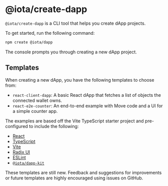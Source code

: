 # @iota/create-dapp

`@iota/create-dapp` is a CLI tool that helps you create dApp projects.

To get started, run the following command:

```sh npm2yarn
npm create @iota/dapp
```

The console prompts you through creating a new dApp project.

## Templates

When creating a new dApp, you have the following templates to choose from:

-   `react-client-dapp`: A basic React dApp that fetches a list of objects the connected wallet
    owns.
-   `react-e2e-counter`: An end-to-end example with Move code and a UI for a simple counter app.

The examples are based off the Vite TypeScript starter project and pre-configured to include the
following:

-   [React](https://react.dev/)
-   [TypeScript](https://www.typescriptlang.org/)
-   [Vite](https://vitejs.dev/)
-   [Radix UI](https://www.radix-ui.com/)
-   [ESLint](https://eslint.org/)
-   [`@iota/dapp-kit`](https://docs.iota.org/references/ts-sdk/dapp-kit)

These templates are still new. Feedback and suggestions for improvements or future templates are
highly encouraged using issues on GitHub.
